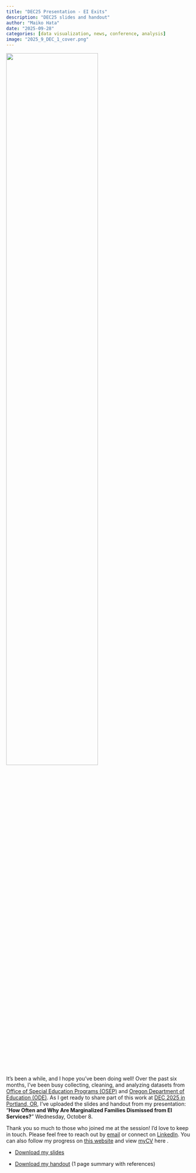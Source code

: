 ```yaml
---
title: "DEC25 Presentation - EI Exits"
description: "DEC25 slides and handout"
author: "Maiko Hata"
date: "2025-09-28"
categories: [data visualization, news, conference, analysis]
image: "2025_9_DEC_1_cover.png"
---
```


![](2025_9_DEC_1_cover.png){fig-align="center" width="70%"}

It’s been a while, and I hope you’ve been doing well! Over the past six months, I’ve been busy collecting, cleaning, and analyzing datasets from [Office of Special Education Programs (OSEP)](https://data.ed.gov/dataset/idea-section-618-data-products-static-tables-part-c) and [Oregon Department of Education (ODE)](https://www.oregon.gov/ode/Pages/default.aspx). As I get ready to share part of this work at [DEC 2025 in Portland, OR](https://www.decconference.org/), I’ve uploaded the slides and handout from my presentation: “**How Often and Why Are Marginalized Families Dismissed from EI Services?**” Wednesday, October 8.

Thank you so much to those who joined me at the session! I’d love to keep in touch. Please feel free to reach out by [email](mailto:hata@uoregon.edu) or connect on [LinkedIn](https://www.linkedin.com/in/maikohata/). You can also follow my progress on [this website](https://maihata.github.io/finalproj/) and view [my ](images/Maiko_CV_25.pdf)[CV](Maiko_CV_26.pdf) here .

-   [Download my slides](DEC25_EIExits_presentation.pdf)

-   [Download my handout](DEC25_EIExits_handout.pdf) (1 page summary with references)
